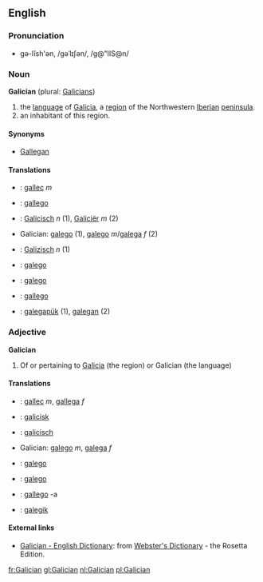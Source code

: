 ==English==
===Pronunciation===
*gə-lĭsh'ən, /gəˈlɪʃən/, /g@"lIS@n/

=== Noun ===
'''Galician''' (plural: [[Galicians]])

#the [[language]] of [[Galicia]], a [[region]] of the Northwestern [[Iberian peninsula|Iberian]] [[peninsula]].
#an inhabitant of this region.

====Synonyms====
*[[Gallegan]]

====Translations====
*{{ca}}: [[gallec]] ''m''
*{{da}}: [[gallego]]
*{{nl}}: [[Galicisch]] ''n'' (1), [[Galiciër]] ''m'' (2)
*Galician: [[galego]] (1), [[galego]] ''m''/[[galega]] ''f'' (2)
*{{de}}: [[Galizisch]] ''n'' (1)
*{{ia}}: [[galego]]
*{{pt}}: [[galego]]
*{{es}}: [[gallego]]
*{{vo}}: [[galegapük]] (1), [[galegan]] (2)

=== Adjective ===
'''Galician'''

# Of or pertaining to [[Galicia]] (the region) or Galician (the language)

====Translations====
*{{ca}}: [[gallec]] ''m'', [[gallega]] ''f''
*{{da}}: [[galicisk]]
*{{nl}}: [[galicisch]]
*Galician: [[galego]] ''m'', [[galega]] ''f''
*{{ia}}: [[galego]]
*{{pt}}: [[galego]]
*{{es}}: [[gallego]] -a
*{{vo}}: [[galegik]]

==== External links====
*[http://www.websters-online-dictionary.org/definition/Galician-english/ Galician - English Dictionary]: from [http://www.websters-online-dictionary.org/ Webster's Dictionary] - the Rosetta Edition.

[[fr:Galician]]
[[gl:Galician]]
[[nl:Galician]]
[[pl:Galician]]